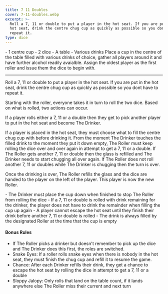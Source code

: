```yaml
---
title: 7 11 Doubles
cover: 7-11-doubles.webp
excerpt: >-
  Roll a 7, 11 or double to put a player in the hot seat. If you are put in the
  hot seat, drink the centre chug cup as quickly as possible so you dont have to
  repeat it.
type: dice
---
```


<GameHero
  cover="/images/7-11doubles.webp"
  alt="7 11 Doubles"
/>

<GameSection title="Equipment" icon="/images/liquor.webp">
-   1 centre cup
-   2 dice
-   A table
-   Various drinks
</GameSection>

<GameSection title="Setup" icon="/images/settings.webp">
Place a cup in the centre of the table filled with various drinks of choice, gather all players around it and have further alcohol readily avaialble. Assign the oldest player as the first roller and issue them the dice to begin with.

* * *
</GameSection>

<GameSection title="Aim of the Game" icon="/images/target.webp">
<p>Roll a 7, 11 or double to put a player in the hot seat. If you are put in the hot seat, drink the centre chug cup as quickly as possible so you dont have to repeat it.</p>
</GameSection>

<GameSection title="How to Play" icon="/images/question.webp">
Starting with the roller, everyone takes it in turn to roll the two dice. Based on what is rolled, two actions can occur.

If a player rolls either a 7, 11 or a double then they get to pick another player to put in the hot seat and become The Drinker.

If a player is placed in the hot seat, they must choose what to fill the centre chug cup with before drinking it. From the moment The Drinker touches the filled drink to the moment they put it down empty, The Roller must keep rolling the dice over and over again in attempt to get a 7, 11 or a double. If The Roller gets another 7, 11 or double then the glass is refilled and The Drinker needs to start chugging all over again. If The Roller does not roll another 7, 11 or doubles while The Drinker is chugging then the turn is over.

Once the drinking is over, The Roller refills the glass and the dice are handed to the player on the left of the player. This player is now the new Roller.
</GameSection>

<GameSection title="Rules" icon="/images/rules.webp">
-   The Drinker must place the cup down when finished to stop The Roller from rolling the dice
-   If a 7, 11 or double is rolled with drink remaining for the drinker, the player does not have to drink the remainder when filling the cup up again
-   A player cannot escape the hot seat until they finish their drink before another 7, 11 or double is rolled
-   The drink is always filled by the designated Roller at the time that the cup is empty
</GameSection>

<GameSection title="Special Edition" icon="/images/special.webp">

<h4>Bonus Rules</h4>

-   If The Roller picks a drinker but doesn't remember to pick up the dice and The Drinker does this first, the roles are switched.
-   Snake Eyes: If a roller rolls snake eyes when there is nobody in the hot seat, they must finish the chug cup and refill it to resume the game.
-   Chance: After each Drinker refills their drink, they get a chance to escape the hot seat by rolling the dice in attempt to get a 7, 11 or a double
-   Sloppy Jalopy: Only rolls that land on the table count, if it lands anywhere else The Roller miss their current and next turn
</GameSection>

<ShareButtons title="7 11 Doubles" />

<FeedbackCard>
</FeedbackCard>
